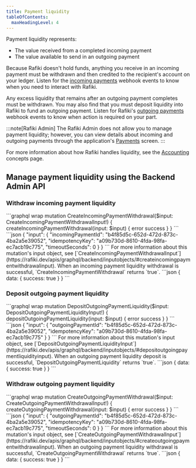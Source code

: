 ```yaml
---
title: Payment liquidity
tableOfContents:
  maxHeadingLevel: 4
---
```



Payment liquidity represents:

- The value received from a completed incoming payment
- The value available to send in an outgoing payment

Because Rafiki doesn't hold funds, anything you receive in an incoming payment must be withdrawn and then credited to the recipient's account on your ledger. Listen for the [incoming payments](/integration/requirements/webhook-events#incoming-payments) webhook events to know when you need to interact with Rafiki.

Any excess liquidity that remains after an outgoing payment completes must be withdrawn. You may also find that you must deposit liquidity into Rafiki to fund an outgoing payment. Listen for Rafiki's [outgoing payments](/integration/requirements/webhook-events#outgoing-payments) webhook events to know when action is required on your part.

:::note[Rafiki Admin]
The Rafiki Admin does not allow you to manage payment liquidity; however, you can view details about incoming and outgoing payments through the application's [Payments](/admin/admin-user-guide#payments) screen.
:::

For more information about how Rafiki handles liquidity, see the [Accounting](/overview/concepts/accounting) concepts page.

## Manage payment liquidity using the Backend Admin API

<IdempotencyNote />

### Withdraw incoming payment liquidity

<Tabs>
  <TabItem label="Operation">
  ```graphql wrap
  mutation CreateIncomingPaymentWithdrawal($input: CreateIncomingPaymentWithdrawalInput!) {
  createIncomingPaymentWithdrawal(input: $input) {
    error
    success
    }
  }
  ```
  </TabItem>
  <TabItem label="Arguments">
  ```json
  {
  "input": {
    "incomingPaymentId": "b4f85d5c-652d-472d-873c-4ba2a5e39052",
    "idempotencyKey": "a09b730d-8610-4fda-98fa-ec7acb19c775",
    "timeoutSeconds": 0
    }
  }
  ```
  For more information about this mutation's input object, see [`CreateIncomingPaymentWithdrawalInput`](https://rafiki.dev/apis/graphql/backend/inputobjects/#createincomingpaymentwithdrawalinput).
  </TabItem>
  <TabItem label="Response">
  When an incoming payment liquidity withdrawal is successful, `CreateIncomingPaymentWithdrawal` returns `true`.
  ```json
  {
  data: {
    success: true
    }
  }
  ```
  </TabItem>
</Tabs>

### Deposit outgoing payment liquidity

<Tabs>
  <TabItem label="Operation">
  ```graphql wrap
  mutation DepositOutgoingPaymentLiquidity($input: DepositOutgoingPaymentLiquidityInput!) {
  depositOutgoingPaymentLiquidity(input: $input) {
    error
    success
    }
  }
  ```
  </TabItem>
  <TabItem label="Arguments">
  ```json
  {
  "input": {
    "outgoingPaymentId": "b4f85d5c-652d-472d-873c-4ba2a5e39052",
    "idempotencyKey": "a09b730d-8610-4fda-98fa-ec7acb19c775"
    }
  }
  ```
  For more information about this mutation's input object, see [`DepositOutgoingPaymentLiquidityInput`](https://rafiki.dev/apis/graphql/backend/inputobjects/#depositoutgoingpaymentliquidityinput).
  </TabItem>
  <TabItem label="Response">
  When an outgoing payment liquidity deposit is successful, `DepositOutgoingPaymentLiquidity` returns `true`.
  ```json
  {
  data: {
    success: true
    }
  }
  ```
  </TabItem>
</Tabs>

### Withdraw outgoing payment liquidity

<Tabs>
  <TabItem label="Operation">
  ```graphql wrap
  mutation CreateOutgoingPaymentWithdrawal($input: CreateOutgoingPaymentWithdrawalInput!) {
  createOutgoingPaymentWithdrawal(input: $input) {
    error
    success
    }
  }
  ```
  </TabItem>
  <TabItem label="Arguments">
  ```json
  {
  "input": {
    "outgoingPaymentId": "b4f85d5c-652d-472d-873c-4ba2a5e39052",
    "idempotencyKey": "a09b730d-8610-4fda-98fa-ec7acb19c775",
    "timeoutSeconds": 0
    }
  }
  ```
  For more information about this mutation's input object, see [`CreateOutgoingPaymentWithdrawalInput`](https://rafiki.dev/apis/graphql/backend/inputobjects/#createoutgoingpaymentwithdrawalinput).
  </TabItem>
  <TabItem label="Response">
  When an outgoing payment liquidity withdrawal is successful, `CreateOutgoingPaymentWithdrawal` returns `true`.
  ```json
  {
  data: {
    success: true
    }
  }
  ```
  </TabItem>
</Tabs>
